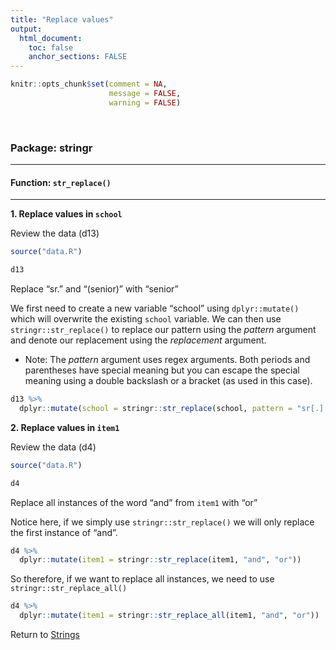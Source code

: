 ```yaml
---
title: "Replace values"
output: 
  html_document:
    toc: false
    anchor_sections: FALSE
---
```


```r
knitr::opts_chunk$set(comment = NA,
                      message = FALSE,
                      warning = FALSE)
```

<br>

### Package: stringr

---

#### Function: `str_replace()`

---

**1\. Replace values in `school`**

Review the data (d13)

```r

source("data.R")

d13

```

Replace "sr." and "(senior)" with "senior"

We first need to create a new variable "school" using `dplyr::mutate()` which will overwrite the existing `school` variable. We can then use `stringr::str_replace()` to replace our pattern using the *pattern* argument and denote our replacement using the *replacement* argument. 

* Note: The *pattern* argument uses regex arguments. Both periods and parentheses have special meaning but you can escape the special meaning using a double backslash or a bracket (as used in this case).

```r

d13 %>%
  dplyr::mutate(school = stringr::str_replace(school, pattern = "sr[.]|[(]senior[)]", replacement = "senior"))

```

**2\. Replace values in `item1`**

Review the data (d4)

```r

source("data.R")

d4

```

Replace all instances of the word "and" from `item1` with "or"

Notice here, if we simply use `stringr::str_replace()` we will only replace the first instance of "and".

```r

d4 %>%
  dplyr::mutate(item1 = stringr::str_replace(item1, "and", "or"))

```

So therefore, if we want to replace all instances, we need to use `stringr::str_replace_all()`

```r

d4 %>%
  dplyr::mutate(item1 = stringr::str_replace_all(item1, "and", "or"))

```

Return to [Strings](https://github.com/Cghlewis/data-wrangling-functions/wiki/Strings)
